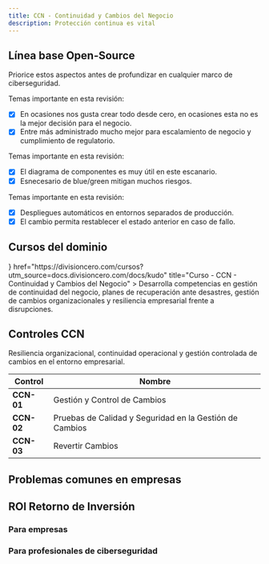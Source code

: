 ```yaml
---
title: CCN - Continuidad y Cambios del Negocio
description: Protección continua es vital
---
```




## Línea base Open-Source

Priorice estos aspectos antes de profundizar en cualquier marco de ciberseguridad.

<Accordions type="single">
  <Accordion title="1. Responsabilidad compartida mayormente para el CSP.">
  
  Temas importante en esta revisión:

  - [X] En ocasiones nos gusta crear todo desde cero, en ocasiones esta no es la mejor decisión para el negocio.
  - [X] Entre más administrado mucho mejor para escalamiento de negocio y cumplimiento de regulatorio.
  
  </Accordion>
</Accordions>

<Accordions type="single">
  <Accordion title="2. Identificar puntos únicos de fallta.">
  
  Temas importante en esta revisión:

  - [X] El diagrama de componentes es muy útil en este escanario.
  - [X] Esnecesario de blue/green mitigan muchos riesgos.
  
  </Accordion>
</Accordions>

<Accordions type="single">
  <Accordion title="3. Rollback definido en cada cambio a producción.">
  
  Temas importante en esta revisión:

  - [X] Despliegues automáticos en entornos separados de producción.
  - [X] El cambio permita restablecer el estado anterior en caso de fallo.
  
  </Accordion>
</Accordions>


## Cursos del dominio

<Cards>
  <Card
    icon={<GraduationCap />}
    href="https://divisioncero.com/cursos?utm_source=docs.divisioncero.com/docs/kudo"
    title="Curso - CCN - Continuidad y Cambios del Negocio"
  >
    Desarrolla competencias en gestión de continuidad del negocio, planes de recuperación ante desastres, gestión de cambios organizacionales y resiliencia empresarial frente a disrupciones.
  </Card>
</Cards>



## Controles CCN

Resiliencia organizacional, continuidad operacional y gestión controlada de cambios en el entorno empresarial.

<Accordions>
<Accordion title="3 Controles CCN">

| Control | Nombre |
|---------|--------|
| **CCN-01** | Gestión y Control de Cambios |
| **CCN-02** | Pruebas de Calidad y Seguridad en la Gestión de Cambios |
| **CCN-03** | Revertir Cambios |

</Accordion>
</Accordions>

## Problemas comunes en empresas

<Callout title="No se tiene claro que realizar en caso de una afectación." type="warning"></Callout>
<Callout title="Se quiere crear la rueda en todo, sin un dimensionamiento de lo que implica el sostenimiento, mantenimiento ni actualización constante." type="warning"></Callout>
<Callout title="Se realizar cambios y afectan constantemente a clientes." type="warning"></Callout>


## ROI Retorno de Inversión

### Para empresas

<Callout title="Identifique los puntos únicos de falta."></Callout>
<Callout title="Con entornos de prueba temporales, optimice costos."></Callout>
<Callout title="Que tu equipo de se de cuenta de los errores, no tus clientes."></Callout>

### Para profesionales de ciberseguridad

<Callout title="Implemente estrategia de despliegue blue/green." type="success"></Callout>
<Callout title="Cree entornos temporales de despliegue." type="success"></Callout>
<Callout title="Proponga e implemente cambios alineados a la estrategias del negocio." type="success"></Callout>